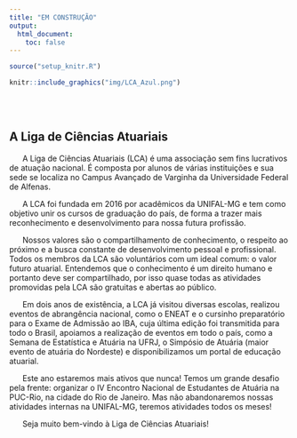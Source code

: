 ```yaml
---
title: "EM CONSTRUÇÃO"
output:
  html_document:
    toc: false
---
```


```r
source("setup_knitr.R")
```

<p></p>
<p></p>

```r
knitr::include_graphics("img/LCA_Azul.png")
```

<br></br>

## A Liga de Ciências Atuariais

<p></p>
<p></p>

\ \ \ \ \ \ A Liga de Ciências Atuariais (LCA) é uma associação sem fins lucrativos de atuação nacional. É composta por alunos de várias instituições e sua sede se localiza no Campus Avançado de Varginha da Universidade Federal de Alfenas.

\ \ \ \ \ \ A LCA foi fundada em 2016 por acadêmicos da UNIFAL-MG e tem como objetivo unir os cursos de graduação do país, de forma a trazer mais reconhecimento e desenvolvimento para nossa futura profissão.

\ \ \ \ \ \ Nossos valores são o compartilhamento de conhecimento, o respeito ao próximo e a busca constante de desenvolvimento pessoal e profissional. Todos os membros da LCA são voluntários com um ideal comum: o valor futuro atuarial. Entendemos que o conhecimento é um direito humano e portanto deve ser compartilhado, por isso quase todas as atividades promovidas pela LCA são gratuitas e abertas ao público.

\ \ \ \ \ \ Em dois anos de existência, a LCA já visitou diversas escolas, realizou eventos de abrangência nacional, como o ENEAT e o cursinho preparatório para o Exame de Admissão ao IBA, cuja última edição foi transmitida para todo o Brasil, apoiamos a realização de eventos em todo o país, como a Semana de Estatística e Atuária na UFRJ, o Simpósio de Atuária (maior evento de atuária do Nordeste) e disponibilizamos um portal de educação atuarial.

\ \ \ \ \ \ Este ano estaremos mais ativos que nunca! Temos um grande desafio pela frente: organizar o IV Encontro Nacional de Estudantes de Atuária na PUC-Rio, na cidade do Rio de Janeiro. Mas não abandonaremos nossas atividades internas na UNIFAL-MG, teremos atividades todos os meses!

\ \ \ \ \ \ Seja muito bem-vindo à Liga de Ciências Atuariais!

<br></br>

<!-- Adicionar contador de visitas -->


<!-- Tafera Jéssica: modificar a página incial. -->